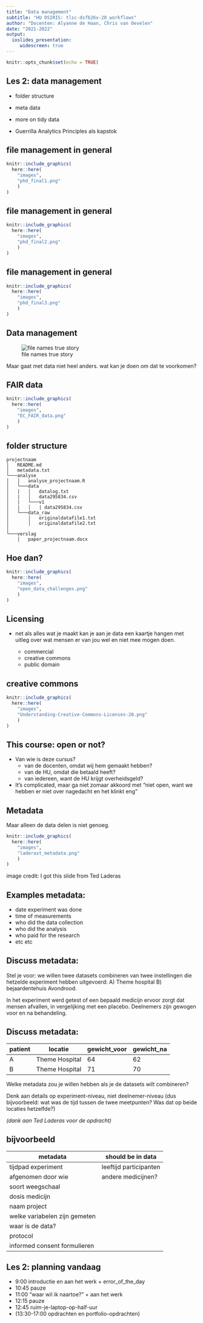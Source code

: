 ```yaml
---
title: "Data management" 
subtitle: "HU OSIRIS: tlsc-dsfb26v-20_workflows"
author: "Docenten: Alyanne de Haan, Chris van Oevelen"
date: "2021-2022"
output: 
  ioslides_presentation:
     widescreen: true
---
```


```r
knitr::opts_chunk$set(echo = TRUE)
```

## Les 2: data management

 - folder structure
 - meta data
 - more on tidy data
 
 - Guerrilla Analytics Principles als kapstok

## file management in general

```r
knitr::include_graphics(
  here::here(
    "images",
    "phd_final1.png"
    )
)
```

<!-- Jullie kennen dit waarschijnlijk -->


## file management in general

```r
knitr::include_graphics(
  here::here(
    "images",
    "phd_final2.png"
    )
)
```

## file management in general

```r
knitr::include_graphics(
  here::here(
    "images",
    "phd_final3.png"
    )
)
```

<!-- Ontspoort vrij makkelijk richting dit. Les 3 gaat over version control-->

## Data management

![file names true story](http://www.phdcomics.com/comics/archive/phd052810s.gif)

Maar gaat met data niet heel anders. wat kan je doen om dat te voorkomen? 

## FAIR data
```r
knitr::include_graphics(
  here::here(
    "images",
    "EC_FAIR_data.png"
    )
)
```

<!-- Want voorbeeld van net is niet heel fair, reproducibility wordt een zooitje -->

## folder structure

```
projectnaam
│   README.md
│   metadata.txt    
└───analyse
│   │   analyse_projectnaam.R
│   └───data
│   |   │   datalog.txt
│   |   │   data295834.csv
│   |   └───v1
│   |   │   | data295834.csv
│   └───data_raw
│       │   originaldatafile1.txt
│       │   originaldatafile2.txt
│   
└───verslag
    │   paper_projectnaam.docx
```


## Hoe dan?

```r
knitr::include_graphics(
  here::here(
    "images",
    "open_data_challenges.png"
    )
)
```

<!-- Mogelijkheden scheppen is niet genoeg, mensen moeten het zelf doen! -->

## Licensing

 - net als alles wat je maakt kan je aan je data een kaartje hangen met uitleg over wat mensen er van jou wel en niet mee mogen doen.

    - commercial
    - creative commons
    - public domain

## creative commons
```r
knitr::include_graphics(
  here::here(
    "images",
    "Understanding-Creative-Commons-Licenses-20.png"
    )
)
```

## This course: open or not?

 - Van wie is deze cursus? 
    - van de docenten, omdat wij  hem gemaakt hebben?
    - van de HU, omdat die betaald heeft?
    - van iedereen, want de HU krijgt overheidsgeld? 
    
 - It's complicated, maar ga niet zomaar akkoord met "niet open, want we hebben er niet over nagedacht en het klinkt eng" 

## Metadata

Maar alleen de data delen is niet genoeg. 

```r
knitr::include_graphics(
  here::here(
    "images",
    "laderast_metadata.png"
    )
)
```
image credit: I got this slide from Ted Laderas

## Examples metadata:

 - date experiment was done
 - time of measurements
 - who did the data collection
 - who did the analysis
 - who paid for the research
 - etc etc

## Discuss metadata:

Stel je voor: we willen twee datasets combineren van twee instellingen die hetzelde experiment hebben uitgevoerd: A) Theme hospital B) bejaardentehuis Avondrood. 

In het experiment werd getest of een bepaald medicijn ervoor zorgt dat mensen afvallen, in vergelijking met een placebo. Deelnemers zijn gewogen voor en na behandeling.

## Discuss metadata:

| patient | locatie        | gewicht_voor | gewicht_na |
|---------|----------------|--------------|------------|
| A       | Theme Hospital | 64           | 62         |
| B       | Theme Hospital | 71           | 70         |

Welke metadata zou je willen hebben als je de datasets wilt combineren? 

Denk aan details op experiment-niveau, niet deelnemer-niveau (dus bijvoorbeeld: wat was de tijd tussen de twee meetpunten? Was dat op beide locaties hetzelfde?)

*(dank aan Ted Laderas voor de opdracht)*

## bijvoorbeeld

| **metadata**                  | **should be in data**  |
|-------------------------------|------------------------|
| tijdpad experiment            | leeftijd participanten |
| afgenomen door wie            | andere medicijnen?     |
| soort weegschaal              |                        |
| dosis medicijn                |                        |
| naam project                  |                        |
| welke variabelen zijn gemeten |                        |
| waar is de data?              |                        |
| protocol                      |                        |
| informed consent formulieren  |                        |

## Les 2: planning vandaag
 - 9:00 introductie en aan het werk + error_of_the_day
 - 10:45 pauze
 - 11:00 “waar wil ik naartoe?” + aan het werk
 - 12:15 pauze
 - 12:45  ruim-je-laptop-op-half-uur
 - (13:30-17:00 opdrachten en portfolio-opdrachten)

